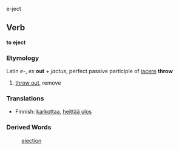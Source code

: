 e-ject

==Verb==
'''to eject'''

===Etymology===
Latin ''e-'', ''ex''  '''out''' + ''jactus'', perfect passive participle of [[jacere]] '''throw'''

# [[throw out]], remove

===Translations===
*Finnish: [[karkottaa]], [[heittää ulos]]

===Derived Words===
: [[ejection]]